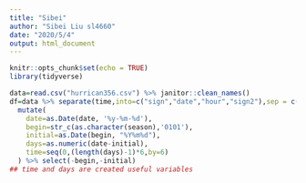 ```yaml
---
title: "Sibei"
author: "Sibei Liu sl4660"
date: "2020/5/4"
output: html_document
---
```


```r
knitr::opts_chunk$set(echo = TRUE)
library(tidyverse)
```

```r
data=read.csv("hurrican356.csv") %>% janitor::clean_names()
df=data %>% separate(time,into=c("sign","date","hour","sign2"),sep = c(1,9,18)) %>% select(-sign,-sign2) %>% group_by(id) %>% 
  mutate(
    date=as.Date(date, '%y-%m-%d'),
    begin=str_c(as.character(season),'0101'),
    initial=as.Date(begin, "%Y%m%d"),
    days=as.numeric(date-initial),
    time=seq(0,(length(days)-1)*6,by=6)
  ) %>% select(-begin,-initial) 
## time and days are created useful variables
```

